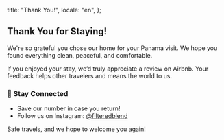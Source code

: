   title: "Thank You!",
  locale: "en",
};

## Thank You for Staying!

We're so grateful you chose our home for your Panama visit. We hope you found everything clean, peaceful, and comfortable.

If you enjoyed your stay, we’d truly appreciate a review on Airbnb. Your feedback helps other travelers and means the world to us.

### 💬 Stay Connected
- Save our number in case you return!
- Follow us on Instagram: [@filteredblend](https://instagram.com/filteredblend)

Safe travels, and we hope to welcome you again!
